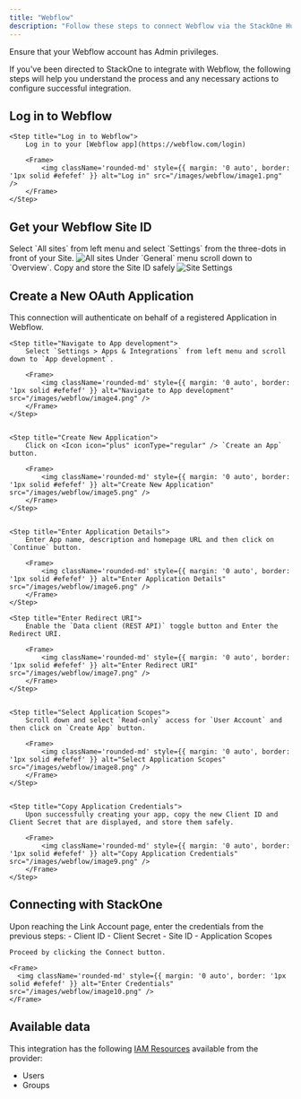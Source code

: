 ```yaml
---
title: "Webflow"
description: "Follow these steps to connect Webflow via the StackOne Hub successfully."
---
```



<Warning>
  Ensure that your Webflow account has Admin privileges.
</Warning>

If you've been directed to StackOne to integrate with Webflow, the following steps will help you understand the process and any necessary actions to configure successful integration.

## Log in to Webflow

    <Step title="Log in to Webflow">
        Log in to your [Webflow app](https://webflow.com/login)

        <Frame>
            <img className='rounded-md' style={{ margin: '0 auto', border: '1px solid #efefef' }} alt="Log in" src="/images/webflow/image1.png" />
        </Frame>
    </Step>

## Get your Webflow Site ID

<Steps>
  <Step title="Navigate to Sites">
    Select `All sites` from left menu and select `Settings` from the three-dots in front of your Site.
    <Frame>
      <img className='rounded-md' style={{ margin: '0 auto', border: '1px solid #efefef' }} alt="All sites" src="/images/webflow/image2.png" />
    </Frame>
  </Step>

  <Step title="Copy Site ID">
    Under `General` menu scroll down to `Overview`. Copy and store the Site ID safely
    <Frame>
      <img className='rounded-md' style={{ margin: '0 auto', border: '1px solid #efefef' }} alt="Site Settings" src="/images/webflow/image3.png" />
    </Frame>
  </Step>
</Steps>

## Create a New OAuth Application

This connection will authenticate on behalf of a registered Application in Webflow.
<Steps>
    
    <Step title="Navigate to App development">
        Select `Settings > Apps & Integrations` from left menu and scroll down to `App development`.

        <Frame>
            <img className='rounded-md' style={{ margin: '0 auto', border: '1px solid #efefef' }} alt="Navigate to App development" src="/images/webflow/image4.png" />
        </Frame>
    </Step>

    
    <Step title="Create New Application">
        Click on <Icon icon="plus" iconType="regular" /> `Create an App` button.

        <Frame>
            <img className='rounded-md' style={{ margin: '0 auto', border: '1px solid #efefef' }} alt="Create New Application" src="/images/webflow/image5.png" />
        </Frame>
    </Step>

    
    <Step title="Enter Application Details">
        Enter App name, description and homepage URL and then click on `Continue` button.

        <Frame>
            <img className='rounded-md' style={{ margin: '0 auto', border: '1px solid #efefef' }} alt="Enter Application Details" src="/images/webflow/image6.png" />
        </Frame>
    </Step>

    <Step title="Enter Redirect URI">
        Enable the `Data client (REST API)` toggle button and Enter the Redirect URI.

        <Frame>
            <img className='rounded-md' style={{ margin: '0 auto', border: '1px solid #efefef' }} alt="Enter Redirect URI" src="/images/webflow/image7.png" />
        </Frame>
    </Step>

    
    <Step title="Select Application Scopes">
        Scroll down and select `Read-only` access for `User Account` and then click on `Create App` button.

        <Frame>
            <img className='rounded-md' style={{ margin: '0 auto', border: '1px solid #efefef' }} alt="Select Application Scopes" src="/images/webflow/image8.png" />
        </Frame>
    </Step>

    
    <Step title="Copy Application Credentials">
        Upon successfully creating your app, copy the new Client ID and Client Secret that are displayed, and store them safely.

        <Frame>
            <img className='rounded-md' style={{ margin: '0 auto', border: '1px solid #efefef' }} alt="Copy Application Credentials" src="/images/webflow/image9.png" />
        </Frame>
    </Step>

</Steps>


## Connecting with StackOne

<Steps>
  <Step title="Enter Credentials">
    Upon reaching the Link Account page, enter the credentials from the previous steps:
    - Client ID
    - Client Secret
    - Site ID
    - Application Scopes

    Proceed by clicking the Connect button.

    <Frame>
      <img className='rounded-md' style={{ margin: '0 auto', border: '1px solid #efefef' }} alt="Enter Credentials" src="/images/webflow/image10.png" />
    </Frame>
  </Step>
</Steps>

<IntegrationFooter />

## Available data

This integration has the following [IAM Resources](https://docs.stackone.com/reference/getting-started-with-your-api) available from the provider:
<ul>
  <li>Users</li>
  <li>Groups</li>
</ul>